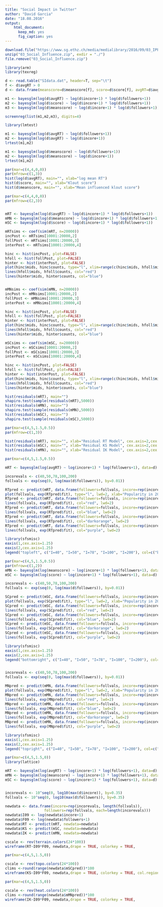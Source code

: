 ```yaml
---
title: "Social Impact in Twitter"
author: "David Garcia"
date: "18.08.2016"
output: 
    html_document:
      keep_md: yes 
      fig_caption: yes
---
```


```r
download.file("https://www.sg.ethz.ch/media/medialibrary/2016/09/03_IPP_SocialInfluence.zip", destfile="03_Social_Influence.zip")
unzip("03_Social_Influence.zip", exdir = "./") 
file.remove("03_Social_Influence.zip")
```


```r
library(arm)
library(texreg)

d <- read.table("SIdata.dat", header=T, sep="\t")
f <- d$avgRT > 0
d <- data.frame(meanscore=d$meanscore[f], score=d$score[f], avgRT=d$avgRT[f], followers=d$followers[f], incore=d$incore[f])

m1 <- bayesglm(log(d$avgRT) ~ log(d$incore+1) * log(d$followers+1)) 
m2 <- bayesglm(log(d$score) ~ log(d$incore+1) * log(d$followers+1)) 
m3 <- bayesglm(log(d$meanscore) ~ log(d$incore+1) * log(d$followers+1)) 

screenreg(list(m1,m2,m3), digits=4)
```

```r
library(lmtest)

m1 <- bayesglm(log(d$avgRT) ~ log(d$followers+1))                                       
m2 <- bayesglm(log(d$avgRT) ~ log(d$incore+1))     
lrtest(m1,m2)

m1 <- bayesglm(log(d$meanscore) ~ log(d$followers+1))                                       
m2 <- bayesglm(log(d$meanscore) ~ log(d$incore+1))     
lrtest(m1,m2)
```


```r
par(mar=c(4,4,0,0))
par(mfrow=c(1,3))
hist(log(d$avgRT), main="", xlab="log mean RT")
hist(d$score, main="", xlab="Klout score")
hist(d$meanscore, main="", xlab="Mean influenced klout score")
```


```r
par(mar=c(4,4,0,0))
par(mfrow=c(2,3))


mRT <- bayesglm(log(d$avgRT) ~ log(d$incore+1) * log(d$followers+1)) 
mMN <- bayesglm(log(d$meanscore) ~ log(d$incore+1) * log(d$followers+1)) 
mSC <- bayesglm(log(d$score) ~ log(d$incore+1) * log(d$followers+1)) 

mRTsims <- coef(sim(mRT, n=20000))
incPost <- mRTsims[10001:20000,2]
follPost <- mRTsims[10001:20000,3]
interPost <- mRTsims[10001:20000,4]

hinc <- hist(incPost, plot=FALSE)
hfoll <- hist(follPost, plot=FALSE)
hinter <- hist(interPost, plot=FALSE)
plot(hinc$mids, hinc$counts, type="l", xlim=range(c(hinc$mids, hfoll$mids,hinter$mids)), ylim=range(c(hinc$counts, hfoll$counts,hinter$counts)), xlab="coefficient estimate", ylab="posterior frequency")
lines(hfoll$mids, hfoll$counts, col="red")
lines(hinter$mids, hinter$counts, col="blue")


mMNsims <- coef(sim(mMN, n=20000))
incPost <- mMNsims[10001:20000,2]
follPost <- mMNsims[10001:20000,3]
interPost <- mMNsims[10001:20000,4]

hinc <- hist(incPost, plot=FALSE)
hfoll <- hist(follPost, plot=FALSE)
hinter <- hist(interPost, plot=FALSE)
plot(hinc$mids, hinc$counts, type="l", xlim=range(c(hinc$mids, hfoll$mids,hinter$mids)), ylim=range(c(hinc$counts, hfoll$counts,hinter$counts)), xlab="coefficient estimate", ylab="posterior frequency")
lines(hfoll$mids, hfoll$counts, col="red")
lines(hinter$mids, hinter$counts, col="blue")

mSCsims <- coef(sim(mSC, n=20000))
incPost <- mSCsims[10001:20000,2]
follPost <- mSCsims[10001:20000,3]
interPost <- mSCsims[10001:20000,4]

hinc <- hist(incPost, plot=FALSE)
hfoll <- hist(follPost, plot=FALSE)
hinter <- hist(interPost, plot=FALSE)
plot(hinc$mids, hinc$counts, type="l", xlim=range(c(hinc$mids, hfoll$mids,hinter$mids)), ylim=range(c(hinc$counts, hfoll$counts,hinter$counts)), xlab="coefficient estimate", ylab="posterior frequency")
lines(hfoll$mids, hfoll$counts, col="red")
lines(hinter$mids, hinter$counts, col="blue")

hist(residuals(mRT), main="")
shapiro.test(sample(residuals(mRT),5000))
hist(residuals(mMN), main="")
shapiro.test(sample(residuals(mMN),5000))
hist(residuals(mSC), main="")
shapiro.test(sample(residuals(mSC),5000))

```


```r
par(mar=c(4,5,1.5,0.5))
par(mfrow=c(1,3))

hist(residuals(mRT), main="", xlab="Residual RT Model", cex.axis=2,cex.lab=2)
hist(residuals(mSC), main="", xlab="Residual KS Model", cex.axis=2,cex.lab=2)
hist(residuals(mMN), main="", xlab="Residual IK Model", cex.axis=2,cex.lab=2)

```






```r
par(mar=c(4,5,1.5,0.5))

mRT <- bayesglm(log(avgRT) ~ log(incore+1) * log(followers+1), data=d) 

incorevals <- c(40,50,78,100,200)
follvals <- exp(seq(0, log(max(d$followers)), by=0.01))

RTpred <- predict(mRT, data.frame(followers=follvals, incore=rep(incorevals[1], length(follvals))), se.fit=TRUE)
plot(follvals, exp(RTpred$fit), type="l", lwd=2, xlab="Popularity in 2009", ylab="Social impact (mean retweets)", xaxt="n", yaxt="n", cex.lab=1.3)
RTpred <- predict(mRT, data.frame(followers=follvals, incore=rep(incorevals[2], length(follvals))), se.fit=TRUE)
lines(follvals, exp(RTpred$fit), col="red", lwd=2)
RTpred <- predict(mRT, data.frame(followers=follvals, incore=rep(incorevals[3], length(follvals))), se.fit=TRUE)
lines(follvals, exp(RTpred$fit), col="blue", lwd=2)
RTpred <- predict(mRT, data.frame(followers=follvals, incore=rep(incorevals[4], length(follvals))), se.fit=TRUE)
lines(follvals, exp(RTpred$fit), col="darkorange", lwd=2)
RTpred <- predict(mRT, data.frame(followers=follvals, incore=rep(incorevals[5], length(follvals))), se.fit=TRUE)
lines(follvals, exp(RTpred$fit), col="purple", lwd=2)

library(sfsmisc)
eaxis(1,cex.axis=1.25)
eaxis(2,cex.axis=1.25)
legend("topleft", c("I=40", "I=50", "I=78", "I=100", "I=200"), col=c("black","red","blue","darkorange","purple"), lwd=rep(2,5), box.lwd=-1)
```

```r
par(mar=c(4,5,1.5,0.5))
par(mfrow=c(1,2))
mMN <- bayesglm(log(meanscore) ~ log(incore+1) * log(followers+1), data=d) 
mSC <- bayesglm(log(score) ~ log(incore+1) * log(followers+1), data=d) 

incorevals <- c(40,50,78,100,200)
follvals <- exp(seq(0, log(max(d$followers)), by=0.01))

SCpred <- predict(mSC, data.frame(followers=follvals, incore=rep(incorevals[1], length(follvals))), se.fit=TRUE)
plot(follvals, exp(SCpred$fit), type="l", lwd=2, xlab="Popularity in 2009", ylab="Klout Score", xaxt="n", yaxt="n")
SCpred <- predict(mSC, data.frame(followers=follvals, incore=rep(incorevals[2], length(follvals))), se.fit=TRUE)
lines(follvals, exp(SCpred$fit), col="red", lwd=2)
SCpred <- predict(mSC, data.frame(followers=follvals, incore=rep(incorevals[3], length(follvals))), se.fit=TRUE)
lines(follvals, exp(SCpred$fit), col="blue", lwd=2)
SCpred <- predict(mSC, data.frame(followers=follvals, incore=rep(incorevals[4], length(follvals))), se.fit=TRUE)
lines(follvals, exp(SCpred$fit), col="darkorange", lwd=2)
SCpred <- predict(mSC, data.frame(followers=follvals, incore=rep(incorevals[5], length(follvals))), se.fit=TRUE)
lines(follvals, exp(SCpred$fit), col="purple", lwd=2)

library(sfsmisc)
eaxis(1,cex.axis=1.25)
eaxis(2,cex.axis=1.25)
legend("bottomright", c("I=40", "I=50", "I=78", "I=100", "I=200"), col=c("black","red","blue","darkorange","purple"), lwd=rep(2,5), box.lwd=-1)


incorevals <- c(40,50,78,100,200)
follvals <- exp(seq(0, log(max(d$followers)), by=0.01))

MNpred <- predict(mMN, data.frame(followers=follvals, incore=rep(incorevals[1], length(follvals))), se.fit=TRUE)
plot(follvals, exp(MNpred$fit), type="l", lwd=2, xlab="Popularity in 2009", ylab="Mean Influenced Klout Score", xaxt="n", yaxt="n")
MNpred <- predict(mMN, data.frame(followers=follvals, incore=rep(incorevals[2], length(follvals))), se.fit=TRUE)
lines(follvals, exp(MNpred$fit), col="red", lwd=2)
MNpred <- predict(mMN, data.frame(followers=follvals, incore=rep(incorevals[3], length(follvals))), se.fit=TRUE)
lines(follvals, exp(MNpred$fit), col="blue", lwd=2)
MNpred <- predict(mMN, data.frame(followers=follvals, incore=rep(incorevals[4], length(follvals))), se.fit=TRUE)
lines(follvals, exp(MNpred$fit), col="darkorange", lwd=2)
MNpred <- predict(mMN, data.frame(followers=follvals, incore=rep(incorevals[5], length(follvals))), se.fit=TRUE)
lines(follvals, exp(MNpred$fit), col="purple", lwd=2)

library(sfsmisc)
eaxis(1,cex.axis=1.25)
eaxis(2,cex.axis=1.25)
legend("topright", c("I=40", "I=50", "I=78", "I=100", "I=200"), col=c("black","red","blue","darkorange","purple"), lwd=rep(2,5), box.lwd=-1)

```


```r
par(mar=c(4,5,1.5,0))
library(lattice)

mRT <- bayesglm(log(avgRT) ~ log(incore+1) * log(followers+1), data=d) 
mMN <- bayesglm(log(meanscore) ~ log(incore+1) * log(followers+1), data=d) 
mSC <- bayesglm(log(score) ~ log(incore+1) * log(followers+1), data=d) 


incorevals <- 10^seq(0, log10(max(d$incore)), by=0.35)
follvals <- 10^seq(0, log10(max(d$followers)), by=0.35)

newdata <- data.frame(incore=rep(incorevals, length(follvals)),
                  followers=rep(follvals, each=length(incorevals)))
newdata$I09 <- log(newdata$incore+1)
newdata$F09 <- log(newdata$followers+1)
newdata$RT <- predict(mRT, newdata=newdata)
newdata$KS <- predict(mSC, newdata=newdata)
newdata$IK <- predict(mMN, newdata=newdata)

cscale <- rev(terrain.colors(24*100))
wireframe(RT~I09*F09, newdata,drape = TRUE, colorkey = TRUE,           col.regions=cscale,cex.axis=1, cex.lab=1, scales=list(arrows=FALSE), par.box=list(lty=2))
```

```r
par(mar=c(4,5,1.5,0))

cscale <- rev(topo.colors(24*100))
clims <-round(range(newdata$mSCpred))*100
wireframe(KS~I09*F09, newdata,drape = TRUE, colorkey = TRUE, col.regions=cscale,cex.axis=1, cex.lab=1, scales=list(arrows=FALSE), par.box=list(lty=2))
```

```r
par(mar=c(4,5,1.5,0))

cscale <- rev(heat.colors(24*100))
clims <-round(range(newdata$mMNpred))*100
wireframe(IK~I09*F09, newdata,drape = TRUE, colorkey = TRUE,           col.regions=cscale,cex.axis=1, cex.lab=1, scales=list(arrows=FALSE), par.box=list(lty=2))

```
